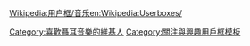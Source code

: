 {{Userbox
  |id=[[檔案:Nieer.jpg|45px]]
  |id-c=#F5FFFA
  |id-fc= #FFFFFF
  |info=<span lang="zh-tw">這個用戶喜歡聽'''[[聶耳]]'''的作品。</span>
  |info-c= #D2B48C
  |info-s=9
  |border-c=black
}}
<includeonly>[[Category:喜歡聶耳音樂的維基人]]</includeonly>
<noinclude>{{Clear}}[[Wikipedia:用户框/音乐]][[Category:關注與興趣用戶框模板]][[en:Wikipedia:Userboxes/]]</noinclude>